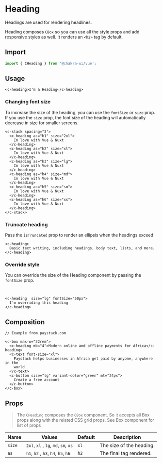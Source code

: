 
<SEO
  title="Heading"
  description="Headings are used for rendering headlines."
/>

# Heading

Headings are used for rendering headlines.

Heading composes `CBox` so you can use all the style props and add responsive
styles as well. It renders an `<h2>` tag by default.

<carbon-ad />

## Import

```js
import { CHeading } from '@chakra-ui/vue';
```

## Usage

```vue live
<c-heading>I'm a Heading</c-heading>
```

### Changing font size

To increase the size of the heading, you can use the `fontSize` or `size` prop.
If you use the `size` prop, the font size of the heading will automatically
decrease in size for smaller screens.


```vue live=true
<c-stack spacing="3">
  <c-heading as="h1" size="2xl">
    In love with Vue & Nuxt
  </c-heading>
  <c-heading as="h2" size="xl">
    In love with Vue & Nuxt
  </c-heading>
  <c-heading as="h3" size="lg">
    In love with Vue & Nuxt
  </c-heading>
  <c-heading as="h4" size="md">
    In love with Vue & Nuxt
  </c-heading>
  <c-heading as="h5" size="sm">
    In love with Vue & Nuxt
  </c-heading>
  <c-heading as="h6" size="xs">
    In love with Vue & Nuxt
  </c-heading>
</c-stack>
```

### Truncate heading

Pass the `isTruncated` prop to render an ellipsis when the headings exceed
```vue live
<c-heading>
  Basic text writing, including headings, body text, lists, and more.
</c-heading>
```

### Override style

You can override the size of the Heading component by passing the `fontSize`
prop.

<br />

```vue live
<c-heading  size="lg" fontSize="50px">
  I'm overriding this heading
</c-heading>
```

## Composition

```vue live=true
// Example from paystack.com

<c-box max-w="32rem">
  <c-heading mb="4">Modern online and offline payments for Africa</c-heading>
  <c-text font-size="xl">
    Paystack helps businesses in Africa get paid by anyone, anywhere in the
    world
  </c-text>
  <c-button size="lg" variant-color="green" mt="24px">
    Create a free account
  </c-button>
</c-box>
```


## Props

> The `CHeading` composes the `CBox` component. So it accepts all Box props along with the related CSS grid props. See <nuxt-link to="/box#props">Box</nuxt-link> component for list of props

| Name   | Values                               | Default | Description              |
| ------ | ------------------------------------ | ------- | ------------------------ |
| `size` | `2xl`, `xl` , `lg`, `md`, `sm`, `xs`  | `xl`    | The size of the heading. |
| `as`   | `h1`, `h2` , `h3`, `h4`, `h5`, `h6`   | `h2`    | The final tag rendered.  |
